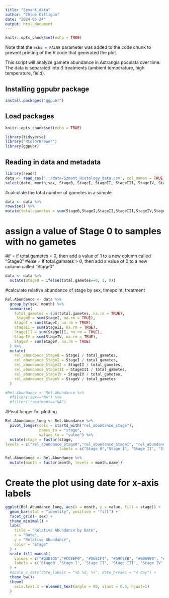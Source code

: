 ```yaml
---
title: "Szmant_data"
author: "Chloé Gilligan"
date: "2024-05-24"
output: html_document
---
```


```r
knitr::opts_chunk$set(echo = TRUE)
```

Note that the `echo = FALSE` parameter was added to the code chunk to prevent printing of the R code that generated the plot.

This script will analyze gamete abundance in Astrangia poculata over time. The data is separated into 3 treatments (ambient temperature, high temperature, field). 


## Installing ggpubr package
```r
install.packages("ggpubr")
```

## Load packages 
```r
knitr::opts_chunk$set(echo = TRUE)

library(tidyverse)
library("RColorBrewer")
library(ggpubr)
```

## Reading in data and metadata
```r
library(readr)
data <- read_csv("../data/Szmant_Histology_data.csv", col_names = TRUE, na = c("", "NA")) %>%
select(date, month,sex, Stage0, StageI, StageII, StageIII, StageIV, StageV)
```


#calculate the total number of gametes in a sample
```r

data <- data %>%
rowwise() %>%
mutate(total.gametes = sum(Stage0,StageI,StageII,StageIII,StageIV,StageV,na.rm = T))

```

# assign a value of Stage 0 to samples with no gametes
#if = if total.gametes = 0, then add a value of 1 to a new column called "Stage0"
#else = if total.gamates > 0, then add a value of 0 to a new column called "Stage0"
```r
data <- data %>%
  mutate(Stage0 = ifelse(total.gametes==0, 1, 0))
```

#calculate relative abundance of stage by sex, timepoint, treatment
```r
Rel.Abundance <- data %>%
  group_by(sex, month) %>%
  summarise(
    total_gametes = sum(total.gametes, na.rm = TRUE),
     Stage0 = sum(StageI, na.rm = TRUE),
    StageI = sum(StageI, na.rm = TRUE),
    StageII = sum(StageII, na.rm = TRUE),
    StageIII = sum(StageIII, na.rm = TRUE),
    StageIV = sum(StageIV, na.rm = TRUE),
    StageV = sum(StageV, na.rm = TRUE)
  ) %>%
  mutate(
    rel_abundance_Stage0 = StageI / total_gametes,
    rel_abundance_StageI = StageI / total_gametes,
    rel_abundance_StageII = StageII / total_gametes,
    rel_abundance_StageIII = StageIII / total_gametes,
    rel_abundance_StageIV = StageIV / total_gametes,
    rel_abundance_StageV = StageV / total_gametes
  )

#Rel.Abundance <- Rel.Abundance %>%
  #filter(!sex=="NA") %>%
  #filter(!treatment=="NA")
```

#Pivot longer for plotting
```R
Rel.Abundance_long <- Rel.Abundance %>%
  pivot_longer(cols = starts_with("rel_abundance_stage"), 
               names_to = "stage", 
               values_to = "value") %>%
  mutate(stage = factor(stage, 
levels = c("rel_abundance_Stage0","rel_abundance_StageI", "rel_abundance_StageII", "rel_abundance_StageIII", "rel_abundance_StageIV", "rel_abundance_StageV"), 
                        labels = c("Stage 0","Stage I", "Stage II", "Stage III", "Stage IV", "Stage V")))

```

```r
Rel.Abundance <- Rel.Abundance %>%
  mutate(month = factor(month, levels = month.name))
```



# Create the plot using date for x-axis labels
```r
ggplot(Rel.Abundance_long, aes(x = month, y = value, fill = stage)) +
  geom_bar(stat = "identity", position = "fill") +
  facet_grid(~ sex) +
  theme_minimal() +
  labs(
    title = "Relative Abundance by Date",
    x = "Date",
    y = "Relative Abundance",
    color = "Stage"
  ) +
  scale_fill_manual(
    values = c("#D3D7D5","#CCEEF9", "#A6E1F4", "#59C7EB", "#00A9E0", "#137899"),
    labels = c('Stage0','Stage I', 'Stage II', 'Stage III', 'Stage IV', 'Stage V')
  ) +
  #scale_x_date(date_labels = "%b %d, %Y", date_breaks = "4 day") +
  theme_bw()+
  theme(
    axis.text.x = element_text(angle = 90, vjust = 0.5, hjust=1)
  )

```